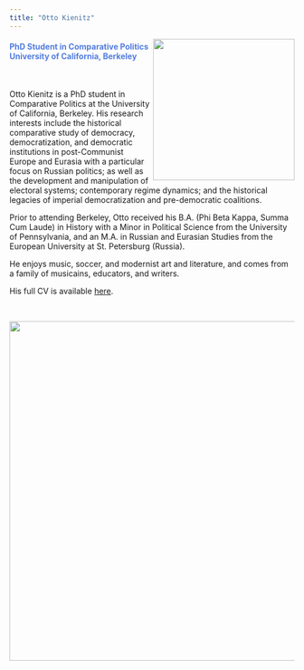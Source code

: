 ```yaml
---
title: "Otto Kienitz"
---
```


<img align="right" src="images/OttoSPB.JPG" width = "250">

<font color="#517CDE"><h4>
PhD Student in Comparative Politics
<br>
University of California, Berkeley
</h3></font>

<br>

Otto Kienitz is a PhD student in Comparative Politics at the University of California, Berkeley. His research interests include the historical comparative study of democracy, democratization, and democratic institutions in post-Communist Europe and Eurasia with a particular focus on Russian politics; as well as the development and manipulation of electoral systems; contemporary regime dynamics; and the historical legacies of imperial  democratization and pre-democratic coalitions.

Prior to attending Berkeley, Otto received his B.A. (Phi Beta Kappa, Summa Cum Laude) in History with a Minor in Political Science from the University of Pennsylvania, and an M.A. in Russian and Eurasian Studies from the European University at St. Petersburg (Russia).

He enjoys music, soccer, and modernist art and literature, and comes from a family of musicains, educators, and writers.

His full CV is available [here](cv.html).

<br>

<img align="center" src="images/telegram.jpeg" width = "600">


